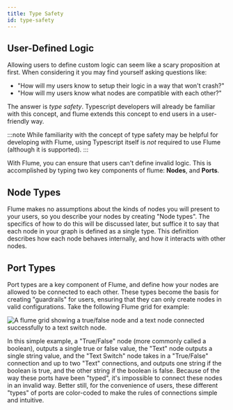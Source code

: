 ```yaml
---
title: Type Safety
id: type-safety
---
```


## User-Defined Logic

Allowing users to define custom logic can seem like a scary proposition at first. When considering it you may find yourself asking questions like:

- "How will my users know to setup their logic in a way that won't crash?"
- "How will my users know what nodes are compatible with each other?"

The answer is *type safety*. Typescript developers will already be familiar with this concept, and flume extends this concept to end users in a user-friendly way.

:::note
While familiarity with the concept of type safety may be helpful for developing with Flume, using Typescript itself is *not* required to use Flume (although it is supported).
:::

With Flume, you can ensure that users can't define invalid logic. This is accomplished by typing two key components of flume: **Nodes**, and **Ports**.

## Node Types

Flume makes no assumptions about the kinds of nodes you will present to your users, so you describe your nodes by creating "Node types". The specifics of how to do this will be discussed later, but suffice it to say that each node in your graph is defined as a single type. This definition describes how each node behaves internally, and how it interacts with other nodes.

## Port Types

Port types are a key component of Flume, and define how your nodes are allowed to be connected to each other. These types become the basis for creating "guardrails" for users, ensuring that they can only create nodes in valid configurations. Take the following Flume grid for example:

![A flume grid showing a true/false node and a text node connected successfully to a text switch node.](/img/valid_port_types.png)

In this simple example, a "True/False" node (more commonly called a boolean), outputs a single true or false value, the "Text" node outputs a single string value, and the "Text Switch" node takes in a "True/False" connection and up to two "Text" connections, and outputs one string if the boolean is true, and the other string if the boolean is false. Because of the way these ports have been "typed", it's impossible to connect these nodes in an invalid way. Better still, for the convenience of users, these different "types" of ports are color-coded to make the rules of connections simple and intuitive.
